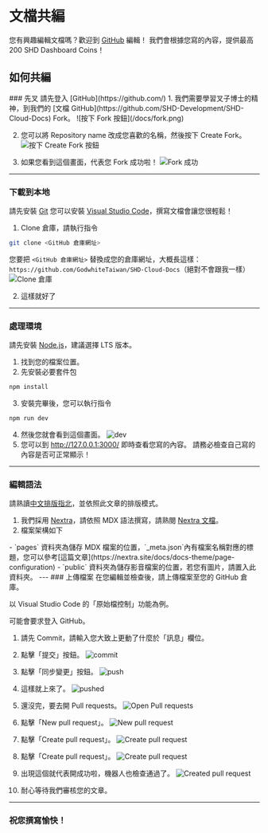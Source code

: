 
# 文檔共編
您有興趣編輯文檔嗎？歡迎到 [GitHub](https://github.com/SHD-Development/SHD-Cloud-Docs) 編輯！
我們會根據您寫的內容，提供最高 200 SHD Dashboard Coins！

## 如何共編
<Steps>
### 先叉
<Callout type="info">請先登入 [GitHub](https://github.com/)</Callout>
1. 我們需要學習叉子博士的精神，到我們的 [文檔 GitHub](https://github.com/SHD-Development/SHD-Cloud-Docs) Fork。
![按下 Fork 按鈕](/docs/fork.png)

2. 您可以將 Repository name 改成您喜歡的名稱，然後按下 Create Fork。
![按下 Create Fork 按鈕](/docs/create_fork.png)

3. 如果您看到這個畫面，代表您 Fork 成功啦！
![Fork 成功](/docs/forked.png)
---
### 下載到本地
<Callout type="info">請先安裝 [Git](https://git-scm.com/)</Callout>
<Callout type="default">您可以安裝 [Visual Studio Code](https://code.visualstudio.com/)，撰寫文檔會讓您很輕鬆！</Callout>

1. Clone 倉庫，請執行指令
```sh copy
git clone <GitHub 倉庫網址>
```
您要把 `<GitHub 倉庫網址>` 替換成您的倉庫網址，大概長這樣：`https://github.com/GodwhiteTaiwan/SHD-Cloud-Docs`（絕對不會跟我一樣）
![Clone 倉庫](/docs/clone.png)

2. 這樣就好了
---
### 處理環境
<Callout type="info">請先安裝 [Node.js](https://nodejs.org/en)，建議選擇 LTS 版本。</Callout>
1. 找到您的檔案位置。
2. 先安裝必要套件包
```sh copy
npm install
```
3. 安裝完畢後，您可以執行指令
```sh copy
npm run dev
```
4. 然後您就會看到這個畫面。
![dev](/docs/dev.png)
5. 您可以到 http://127.0.0.1:3000/ 即時查看您寫的內容。
<Callout type="warning">請務必檢查自己寫的內容是否可正常顯示！</Callout>
---
### 編輯語法
<Callout type="warning">請熟讀[中文排版指北](https://github.com/sparanoid/chinese-copywriting-guidelines/blob/master/README.md)，並依照此文章的排版模式。</Callout>
1. 我們採用 [Nextra](https://nextra.site/)，請依照 MDX 語法撰寫，請熟閱 [Nextra 文檔](https://nextra.site/docs)。
2. 檔案架構如下
<FileTree>
  <FileTree.Folder name="pages" defaultOpen>
    <FileTree.File name="_meta.json" />
    <FileTree.File name="..." />
    <FileTree.Folder name="...">
      <FileTree.File name="_meta.json" />
      <FileTree.File name="..." />
    </FileTree.Folder>
  </FileTree.Folder>
  <FileTree.Folder name="public" defaultOpen>
    <FileTree.Folder name="...">
      <FileTree.File name="..." />
    </FileTree.Folder>
  </FileTree.Folder>
</FileTree>
- `pages` 資料夾為儲存 MDX 檔案的位置，`_meta.json`內有檔案名稱對應的標題，您可以參考[這篇文章](https://nextra.site/docs/docs-theme/page-configuration) 
- `public` 資料夾為儲存影音檔案的位置，若您有圖片，請置入此資料夾。
---
### 上傳檔案
在您編輯並檢查後，請上傳檔案至您的 GitHub 倉庫。

以 Visual Studio Code 的「原始檔控制」功能為例。

<Callout type="info">可能會要求登入 GitHub。</Callout>
1. 請先 Commit，請輸入您大致上更動了什麼於「訊息」欄位。
2. 點擊「提交」按鈕。
![commit](/docs/commit.png)

3. 點擊「同步變更」按鈕。
![push](/docs/push.png)

4. 這樣就上來了。
![pushed](/docs/pushed.png)

5. 還沒完，要去開 Pull requests。
![Open Pull requests](/docs/open_pull_requests.png)

6. 點擊「New pull request」。
![New pull request](/docs/new_pull_request.png)

7. 點擊「Create pull request」。
![Create pull request](/docs/create_pull_request.png)

8. 點擊「Create pull request」。
![Create pull request](/docs/create_pull_request2.png)

8. 出現這個就代表開成功啦，機器人也檢查通過了。
![Created pull request](/docs/created_pull_request.png)

9. 耐心等待我們審核您的文章。
---
### 祝您撰寫愉快！
</Steps>